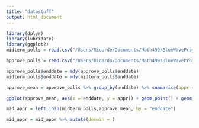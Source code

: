 ```yaml
---
title: "datastuff"
output: html_document
---
```


```r
library(dplyr)
library(lubridate)
library(ggplot2)
midterm_polls = read.csv("/Users/Ricardo/Documents/Math499/BlueWaveProject/data/mid_polls.csv")

approve_polls = read.csv("/Users/Ricardo/Documents/Math499/BlueWaveProject/data/approv_polls.csv")
```

```r
approve_polls$enddate = mdy(approve_polls$enddate)
midterm_polls$enddate = mdy(midterm_polls$enddate)

approve_mean = approve_polls %>% group_by(enddate) %>% summarise(appr = mean(approve))

ggplot(approve_mean, aes(x = enddate, y = appr)) + geom_point() + geom_smooth()

mid_appr = left_join(midterm_polls,approve_mean, by = "enddate")

mid_appr = mid_appr %>% mutate(demwin = )
```

